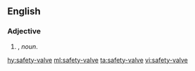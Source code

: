 ==English==

===Adjective===
{{en-adj|head=[[safety]]-[[valve]]|-}}

# {{attributive of|safety valve|lang=en|nodot=1}}, ''noun''.

[[hy:safety-valve]]
[[ml:safety-valve]]
[[ta:safety-valve]]
[[vi:safety-valve]]